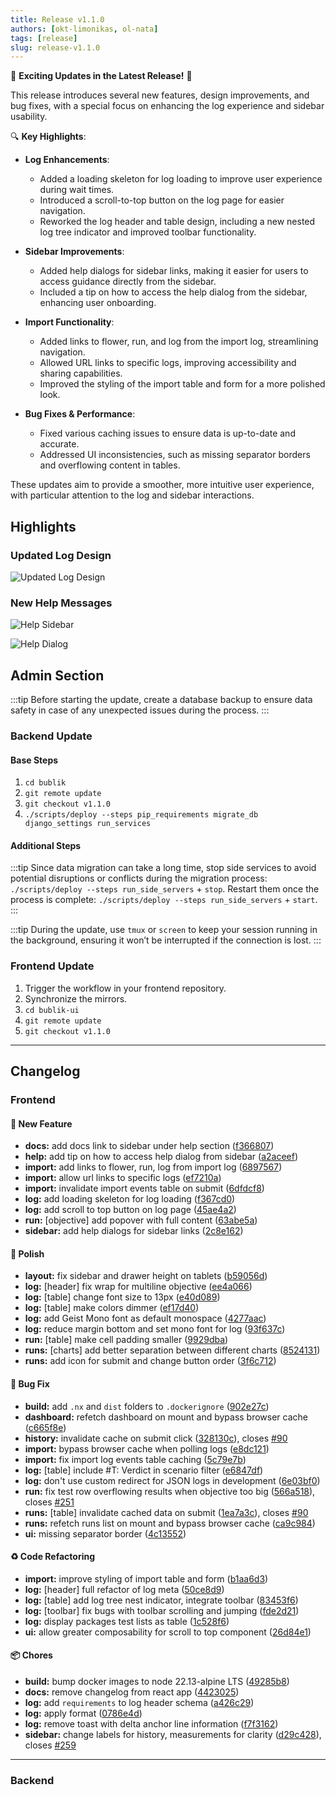 ```yaml
---
title: Release v1.1.0
authors: [okt-limonikas, ol-nata]
tags: [release]
slug: release-v1.1.0
---
```


🎉 **Exciting Updates in the Latest Release!** 🎉

This release introduces several new features, design improvements, and bug fixes, with a special focus on enhancing the log experience and sidebar usability.

🔍 **Key Highlights**:

- **Log Enhancements**:

  - Added a loading skeleton for log loading to improve user experience during wait times.
  - Introduced a scroll-to-top button on the log page for easier navigation.
  - Reworked the log header and table design, including a new nested log tree indicator and improved toolbar functionality.

- **Sidebar Improvements**:

  - Added help dialogs for sidebar links, making it easier for users to access guidance directly from the sidebar.
  - Included a tip on how to access the help dialog from the sidebar, enhancing user onboarding.

- **Import Functionality**:

  - Added links to flower, run, and log from the import log, streamlining navigation.
  - Allowed URL links to specific logs, improving accessibility and sharing capabilities.
  - Improved the styling of the import table and form for a more polished look.

- **Bug Fixes & Performance**:
  - Fixed various caching issues to ensure data is up-to-date and accurate.
  - Addressed UI inconsistencies, such as missing separator borders and overflowing content in tables.

These updates aim to provide a smoother, more intuitive user experience, with particular attention to the log and sidebar interactions.

<!--truncate-->

## Highlights

### Updated Log Design

![Updated Log Design](./img/log-shortcut.png)

### New Help Messages

![Help Sidebar](./img/help-sidebar.png)

![Help Dialog](./img/help-dialog.png)

## Admin Section

:::tip
Before starting the update, create a database backup to ensure data safety in case of any unexpected issues during the process.
:::

### Backend Update

#### Base Steps

1. `cd bublik`
2. `git remote update`
3. `git checkout v1.1.0`
4. `./scripts/deploy --steps pip_requirements migrate_db django_settings run_services`

#### Additional Steps

:::tip
Since data migration can take a long time, stop side services to avoid potential disruptions or conflicts during the migration process: `./scripts/deploy --steps run_side_servers` + `stop`. Restart them once the process is complete: `./scripts/deploy --steps run_side_servers` + `start`.
:::

:::tip
During the update, use `tmux` or `screen` to keep your session running in the background, ensuring it won’t be interrupted if the connection is lost.
:::

### Frontend Update

1. Trigger the workflow in your frontend repository.
2. Synchronize the mirrors.
3. `cd bublik-ui`
4. `git remote update`
5. `git checkout v1.1.0`

---

## Changelog

### Frontend

#### 🚀 New Feature

- **docs:** add docs link to sidebar under help section ([f366807](https://github.com/ts-factory/bublik-ui/commit/f3668075b372a5012ab5e82f9c7751a8b76bd683))
- **help:** add tip on how to access help dialog from sidebar ([a2aceef](https://github.com/ts-factory/bublik-ui/commit/a2aceeff45af59c1bcbc71d951d89a2f9f8f788f))
- **import:** add links to flower, run, log from import log ([6897567](https://github.com/ts-factory/bublik-ui/commit/6897567658fdc8b76f941c2efe44befe5dabae55))
- **import:** allow url links to specific logs ([ef7210a](https://github.com/ts-factory/bublik-ui/commit/ef7210a707544bd06f58d9936553271369aec6ed))
- **import:** invalidate import events table on submit ([6dfdcf8](https://github.com/ts-factory/bublik-ui/commit/6dfdcf8c5f984a6137fc0ec5981f7af8d1c71fbe))
- **log:** add loading skeleton for log loading ([f367cd0](https://github.com/ts-factory/bublik-ui/commit/f367cd070fbaae3e3f9f11ba90ecc44dd8a319ca))
- **log:** add scroll to top button on log page ([45ae4a2](https://github.com/ts-factory/bublik-ui/commit/45ae4a27ccca84e6e159957caf05939af4a5fc52))
- **run:** [objective] add popover with full content ([63abe5a](https://github.com/ts-factory/bublik-ui/commit/63abe5ad8484f2f7fe252d4c8a0ff16c439e7c92))
- **sidebar:** add help dialogs for sidebar links ([2c8e162](https://github.com/ts-factory/bublik-ui/commit/2c8e162fdf92802de6a42072ba14d6c12b039f5f))

#### 💅 Polish

- **layout:** fix sidebar and drawer height on tablets ([b59056d](https://github.com/ts-factory/bublik-ui/commit/b59056db8da6b83f18ea69276ec194a409f7b65c))
- **log:** [header] fix wrap for multiline objective ([ee4a066](https://github.com/ts-factory/bublik-ui/commit/ee4a06655d0b24ced80fe5f2a5499937c0c8dc64))
- **log:** [table] change font size to 13px ([e40d089](https://github.com/ts-factory/bublik-ui/commit/e40d0890e7848702daf0dd476eca5168e732d7c3))
- **log:** [table] make colors dimmer ([ef17d40](https://github.com/ts-factory/bublik-ui/commit/ef17d4038ce82e8a289d40241853ce085e1811cd))
- **log:** add Geist Mono font as default monospace ([4277aac](https://github.com/ts-factory/bublik-ui/commit/4277aac70696c7bcfa09fe6ed10249837dd5d4d7))
- **log:** reduce margin bottom and set mono font for log ([93f637c](https://github.com/ts-factory/bublik-ui/commit/93f637c3a574c1da98c86b79ba837ce1974b84b6))
- **run:** [table] make cell padding smaller ([9929dba](https://github.com/ts-factory/bublik-ui/commit/9929dba7b23d0db97d41269a1dc5ae39f9337a81))
- **runs:** [charts] add better separation between different charts ([8524131](https://github.com/ts-factory/bublik-ui/commit/852413199eed648db16a662d577ddc620e227c25))
- **runs:** add icon for submit and change button order ([3f6c712](https://github.com/ts-factory/bublik-ui/commit/3f6c71294977adb3036facd12134796397d1edf4))

#### 🐛 Bug Fix

- **build:** add `.nx` and `dist` folders to `.dockerignore` ([902e27c](https://github.com/ts-factory/bublik-ui/commit/902e27c3dc52e73910df9406800d8fe2202b22ac))
- **dashboard:** refetch dashboard on mount and bypass browser cache ([c665f8e](https://github.com/ts-factory/bublik-ui/commit/c665f8eedb5c7096d631462980ce808980f9fdb7))
- **history:** invalidate cache on submit click ([328130c](https://github.com/ts-factory/bublik-ui/commit/328130c2c72466d6b1ee09f49096dae6bf57e73d)), closes [#90](https://github.com/okt-limonikas/bublik/issues/90)
- **import:** bypass browser cache when polling logs ([e8dc121](https://github.com/ts-factory/bublik-ui/commit/e8dc121093006437ce208ea73e2cd0fcab482833))
- **import:** fix import log events table caching ([5c79e7b](https://github.com/ts-factory/bublik-ui/commit/5c79e7b29ee30cc4684a35d977e3010218208909))
- **log:** [table] include #T: Verdict in scenario filter ([e6847df](https://github.com/ts-factory/bublik-ui/commit/e6847dfc7db34d5a3075d70cddfa785918286683))
- **log:** don't use custom redirect for JSON logs in development ([6e03bf0](https://github.com/ts-factory/bublik-ui/commit/6e03bf01ceadfe04f291a443c39d14509d52b856))
- **run:** fix test row overflowing results when objective too big ([566a518](https://github.com/ts-factory/bublik-ui/commit/566a518b281f722a3d807c15cfb7094f06edad7e)), closes [#251](https://github.com/okt-limonikas/bublik/issues/251)
- **runs:** [table] invalidate cached data on submit ([1ea7a3c](https://github.com/ts-factory/bublik-ui/commit/1ea7a3c6afd71fcd2c5cd9021cff1c621edbcf88)), closes [#90](https://github.com/okt-limonikas/bublik/issues/90)
- **runs:** refetch runs list on mount and bypass browser cache ([ca9c984](https://github.com/ts-factory/bublik-ui/commit/ca9c98412bf5b0aa39cf77ddddb51bdf2d5cdf64))
- **ui:** missing separator border ([4c13552](https://github.com/ts-factory/bublik-ui/commit/4c13552e5ec947373db170c010344c1126cbe100))

#### ♻ Code Refactoring

- **import:** improve styling of import table and form ([b1aa6d3](https://github.com/ts-factory/bublik-ui/commit/b1aa6d37e6ac55a1101fb7297acb79b098142296))
- **log:** [header] full refactor of log meta ([50ce8d9](https://github.com/ts-factory/bublik-ui/commit/50ce8d9a911616c64d3c4d14e740ab5508a5e1d2))
- **log:** [table] add log tree nest indicator, integrate toolbar ([83453f6](https://github.com/ts-factory/bublik-ui/commit/83453f63598d3f4f703ec1da8d15a56b18db791e))
- **log:** [toolbar] fix bugs with toolbar scrolling and jumping ([fde2d21](https://github.com/ts-factory/bublik-ui/commit/fde2d21fcde62d59c8ebd05a485aba98a61487fe))
- **log:** display packages test lists as table ([1c528f6](https://github.com/ts-factory/bublik-ui/commit/1c528f6994cc878998ae333b5950aa37cb01e1fb))
- **ui:** allow greater composability for scroll to top component ([26d84e1](https://github.com/ts-factory/bublik-ui/commit/26d84e185179c8a34413beecb414e1dbb963f971))

#### 📦 Chores

- **build:** bump docker images to node 22.13-alpine LTS ([49285b8](https://github.com/ts-factory/bublik-ui/commit/49285b8ccde4a9ede0d1dacb8b3f8e259550093f))
- **docs:** remove changelog from react app ([4423025](https://github.com/ts-factory/bublik-ui/commit/4423025d12bfde034299d27ab3b84d3605184fc2))
- **log:** add `requirements` to log header schema ([a426c29](https://github.com/ts-factory/bublik-ui/commit/a426c2977ded408277637c89663db8209b7561f0))
- **log:** apply format ([0786e4d](https://github.com/ts-factory/bublik-ui/commit/0786e4dc3693ca35b3d96b2475ceac97f9e5cd98))
- **log:** remove toast with delta anchor line information ([f7f3162](https://github.com/ts-factory/bublik-ui/commit/f7f316276c3d2123909af3a3c65f6be771d08276))
- **sidebar:** change labels for history, measurements for clarity ([d29c428](https://github.com/ts-factory/bublik-ui/commit/d29c4287a338813ccf750b0bc2cddc9588588843)), closes [#259](https://github.com/okt-limonikas/bublik/issues/259)

---

### Backend
